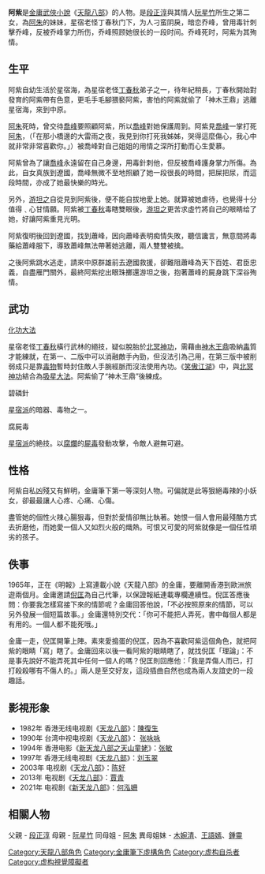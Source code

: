 {{noteTA
|1=zh-hans:峰; zh-hant:峯;
}}
{{金庸人物
|称呼=阿紫姑娘／小阿紫
|姓名=段紫
|绰号=
|小说=[[天龙八部_(小说)|天龙八部]]
|门派=[[星宿派|星宿派]]
|师父=[[丁春秋|丁春秋]]
|徒弟=
|血缘=[[段正淳_(天龙八部)|段正淳]]（生父）<br />[[阮星竹|阮星竹]]（生母）<br />[[阿朱|阿朱]]（姐姐）<br />[[喬峰|喬峰]]（未婚姊夫）<br />[[段譽|段譽]]（堂兄）
|内功=[[龜息功|龜息功]]<br />[[化功大法|化功大法]]
|轻功=
|武功=[[碧磷針|碧磷針]]<br>[[腐屍毒|腐屍毒]]
|兵器=[[劍|劍]]
|官爵=[[平南公主|平南公主]]
}}
'''阿紫'''是[[金庸|金庸]][[武俠小說|武俠小說]]《[[天龍八部_(小說)|天龍八部]]》的人物。是[[段正淳_(天龙八部)|段正淳]]與其情人[[阮星竹|阮星竹]]所生之第二女，為[[阿朱|阿朱]]的妹妹，星宿老怪丁春秋门下，为人刁蛮阴戾，暗恋乔峰，曾用毒针刺擊乔峰，反被乔峰掌力所伤，乔峰照顾她很长的一段时间。乔峰死时，阿紫为其殉情。

==生平==
阿紫自幼生活於星宿海，為星宿老怪[[丁春秋|丁春秋]]弟子之一，待年紀稍長，丁春秋開始對發育的阿紫帶有色意，更毛手毛腳猥褻阿紫，害怕的阿紫就偷了「神木王鼎」逃離星宿海，來到中原。

[[阿朱|阿朱]]死時，曾交待[[喬峰|喬峰]]要照顧阿紫，所以[[喬峰|喬峰]]對她保護周到。阿紫見[[喬峰|喬峰]]一掌打死[[阿朱|阿朱]]，（「在那小橋邊的大雷雨之夜，我見到你打死我姊姊，哭得這麼傷心，我心中就非常非常喜歡你。」）被喬峰對自己姐姐的用情之深所打動而心生愛慕。

阿紫曾為了讓[[喬峰|喬峰]]永遠留在自己身邊，用毒針刺他，但反被喬峰護身掌力所傷。為此，自女真族到遼國，喬峰無微不至地照顧了她一段很長的時間，把屎把尿，而這段時間，亦成了她最快樂的時光。

另外，[[游坦之|游坦之]]自從見到阿紫後，便不能自拔地愛上她。就算被她虐待，也覺得十分值得﹑心甘情願。阿紫被[[丁春秋|丁春秋]]毒瞎雙眼後，[[游坦之|游坦之]]更苦求虛竹將自己的眼睛给了她，好讓阿紫重見光明。

阿紫復明後回到遼國，找到蕭峰，因向蕭峰表明痴情失敗，聽信讒言，無意間將毒藥給蕭峰服下，導致蕭峰無法帶著她逃離，兩人雙雙被擒。

之後阿紫跳水逃走，請來中原群雄前去遼國救援，卻難阻蕭峰為天下百姓、君臣忠義，自盡雁門關外，最終阿紫挖出眼珠擲還游坦之後，抱著蕭峰的屍身跳下深谷殉情。

==武功==
;[[化功大法|化功大法]]
星宿老怪[[丁春秋|丁春秋]]橫行武林的絕技，疑似脫胎於[[北冥神功|北冥神功]]，需藉由[[神木王鼎|神木王鼎]]吸納[[毒|毒]]質才能練就，在第一、二版中可以消融敵手內勁，但沒法引為己用，在第三版中被削弱成只是靠[[毒物|毒物]]暫時封住敵人手腕經脈而沒法使用內功。《[[笑傲江湖|笑傲江湖]]》中，與[[北冥神功|北冥神功]]結合為[[吸星大法|吸星大法]]。阿紫偷了“神木王鼎”後練成。
;碧磷針
[[星宿派|星宿派]]的暗器、毒物之一。
;腐屍毒
[[星宿派|星宿派]]的絶技。以[[腐爛|腐爛]]的[[屍|屍]][[毒|毒]]發動攻擊，令敵人避無可避。

== 性格 ==
阿紫自私凶殘又有鮮明，金庸筆下第一等深刻人物。可偏就是此等狠絕毒辣的小妖女，卻最最讓人心疼、心痛、心傷。

盡管她的個性火辣心腸狠毒，但對於愛情卻無比執著。她恨一個人會用最殘酷方式去折磨他，而她愛一個人又如烈火般的熾熱。可恨又可愛的阿紫就像是一個任性頑劣的孩子。

==佚事==
1965年，正在《明報》上寫連載小說《天龍八部》的金庸，要離開香港到歐洲旅遊兩個月。金庸邀請[[倪匡|倪匡]]為自己代筆，以保證報紙連載專欄連續性。倪匡答應後問：你要我怎樣寫接下來的情節呢？金庸回答他說，「不必按照原來的情節，可以另外發展一個短篇故事。」金庸還特別交代：「你可不能把人弄死，書中每個人都是有用的。一個人都不能死哦。」

金庸一走，倪匡開筆上陣。素來愛搗蛋的倪匡，因為不喜歡阿紫這個角色，就把阿紫的眼睛「寫」瞎了。金庸回來以後一看阿紫的眼睛瞎了，就找倪匡「理論」：不是事先說好不能弄死其中任何一個人的嗎？倪匡則回應他：「我是弄傷人而已，打打殺殺哪有不傷人的。」兩人是至交好友，這段插曲自然也成為兩人友誼史的一段趣話。

==影視形象==
*1982年 香港无线电视剧《[[天龙八部_(1982年电视剧)|天龙八部]]》：[[陳復生|陳復生]]
*1990年 台湾中视电视剧《[[天龙八部_(1990年电视剧)|天龙八部]]》： [[张咏咏|张咏咏]] 
*1994年 香港电影《[[新天龙八部之天山童姥|新天龙八部之天山童姥]]》：[[张敏|张敏]]
*1997年 香港无线电视剧《[[天龙八部_(1997年电视剧)|天龙八部]]》：[[刘玉翠|刘玉翠]]
*2003年 电视剧《[[天龙八部_(2003年电视剧)|天龙八部]]》：[[陈好|陈好]]
*2013年 电视剧《[[天龙八部_(2013年电视剧)|天龙八部]]》：[[賈青|賈青]]
*2021年 电视剧《[[天龙八部_(2021年电视剧)|新天龙八部]]》：[[何泓姍|何泓姍]]

==相關人物==
父親 - [[段正淳_(天龙八部)|段正淳]]
母親 - [[阮星竹|阮星竹]]
同母姐 - [[阿朱|阿朱]]
異母姐妹 - [[木婉清|木婉清]]、[[王語嫣|王語嫣]]、[[鍾靈|鍾靈]]

{{familytree/start}}
{{familytree | | | | | | | | | |,|-|-|-|.|}}
{{familytree | DAD | | RSJ |y| DJC | | DJM | DAD=[[蕭遠山|蕭遠山]] | DJM=[[段正明_(天龙八部)|段正明]] | DJC=[[段正淳_(天龙八部)|段正淳]] | RSJ=[[阮星竹|阮星竹]]}}
{{familytree | |!| | | |,|-|^|-|.| | | | | |}}
{{familytree | ME  |~| FIE | | SIS | | | | | ME=[[喬峰|蕭峰]] | FIE=[[阿朱|阿朱]] | SIS='''阿紫'''}}
{{familytree/end}}

{{天龍八部 (小說)}}	 	 	

{{DEFAULTSORT:A阿}}
[[Category:天龍八部角色|Category:天龍八部角色]]
[[Category:金庸筆下虛構角色|Category:金庸筆下虛構角色]]
[[Category:虚构自杀者|Category:虚构自杀者]]
[[Category:虚构視覺障礙者|Category:虚构視覺障礙者]]